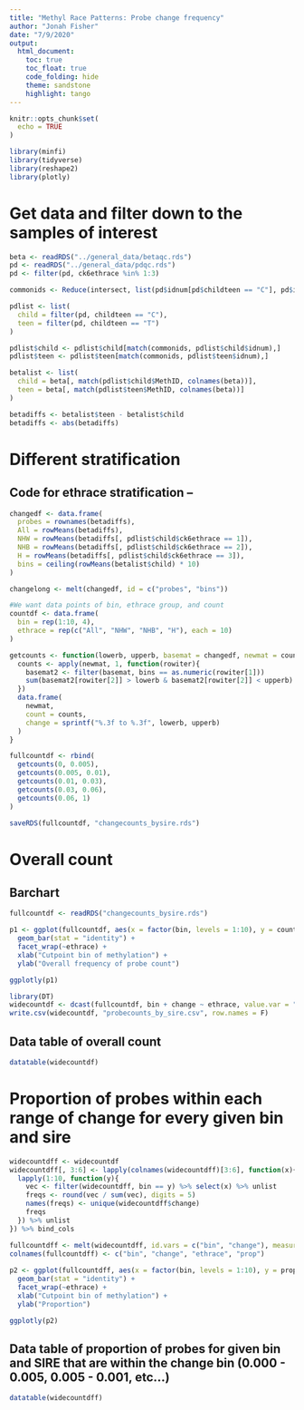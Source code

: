 ---
title: "Methyl Race Patterns: Probe change frequency"
author: "Jonah Fisher"
date: "7/9/2020"
output: 
  html_document:
    toc: true
    toc_float: true
    code_folding: hide
    theme: sandstone
    highlight: tango
---

```{r setup, include=FALSE}
knitr::opts_chunk$set(
  echo = TRUE
)

library(minfi)
library(tidyverse)
library(reshape2)
library(plotly)
```

# Get data and filter down to the samples of interest

```{r create data matrices, eval = F}
beta <- readRDS("../general_data/betaqc.rds")
pd <- readRDS("../general_data/pdqc.rds")
pd <- filter(pd, ck6ethrace %in% 1:3)

commonids <- Reduce(intersect, list(pd$idnum[pd$childteen == "C"], pd$idnum[pd$childteen == "T"]))

pdlist <- list(
  child = filter(pd, childteen == "C"),
  teen = filter(pd, childteen == "T")
)

pdlist$child <- pdlist$child[match(commonids, pdlist$child$idnum),]
pdlist$teen <- pdlist$teen[match(commonids, pdlist$teen$idnum),]

betalist <- list(
  child = beta[, match(pdlist$child$MethID, colnames(beta))],
  teen = beta[, match(pdlist$teen$MethID, colnames(beta))]
)

betadiffs <- betalist$teen - betalist$child
betadiffs <- abs(betadiffs)
```

# Different stratification

## Code for ethrace stratification -- 

```{r create dataframe of differences, eval = F}
changedf <- data.frame(
  probes = rownames(betadiffs),
  All = rowMeans(betadiffs),
  NHW = rowMeans(betadiffs[, pdlist$child$ck6ethrace == 1]),
  NHB = rowMeans(betadiffs[, pdlist$child$ck6ethrace == 2]),
  H = rowMeans(betadiffs[, pdlist$child$ck6ethrace == 3]),
  bins = ceiling(rowMeans(betalist$child) * 10)
)

changelong <- melt(changedf, id = c("probes", "bins"))

```

```{r create data frame of numbers of probes in various change degrees by bins, eval = F}
#We want data points of bin, ethrace group, and count
countdf <- data.frame(
  bin = rep(1:10, 4),
  ethrace = rep(c("All", "NHW", "NHB", "H"), each = 10)
)

getcounts <- function(lowerb, upperb, basemat = changedf, newmat = countdf){
  counts <- apply(newmat, 1, function(rowiter){
    basemat2 <- filter(basemat, bins == as.numeric(rowiter[1]))
    sum(basemat2[rowiter[2]] > lowerb & basemat2[rowiter[2]] < upperb)
  })
  data.frame(
    newmat,
    count = counts,
    change = sprintf("%.3f to %.3f", lowerb, upperb)
  )
}

fullcountdf <- rbind(
  getcounts(0, 0.005),
  getcounts(0.005, 0.01),
  getcounts(0.01, 0.03),
  getcounts(0.03, 0.06),
  getcounts(0.06, 1)
)

saveRDS(fullcountdf, "changecounts_bysire.rds")
```

# Overall count

## Barchart

```{r ggplot of the change stacked bar}
fullcountdf <- readRDS("changecounts_bysire.rds")

p1 <- ggplot(fullcountdf, aes(x = factor(bin, levels = 1:10), y = count, fill = change)) +
  geom_bar(stat = "identity") +
  facet_wrap(~ethrace) +
  xlab("Cutpoint bin of methylation") +
  ylab("Overall frequency of probe count")

ggplotly(p1)

library(DT)
widecountdf <- dcast(fullcountdf, bin + change ~ ethrace, value.var = "count")
write.csv(widecountdf, "probecounts_by_sire.csv", row.names = F)

```

## Data table of overall count

```{r}
datatable(widecountdf)
```

# Proportion of probes within each range of change for every given bin and sire

```{r wide count dff}
widecountdff <- widecountdf
widecountdff[, 3:6] <- lapply(colnames(widecountdff)[3:6], function(x){
  lapply(1:10, function(y){
    vec <- filter(widecountdff, bin == y) %>% select(x) %>% unlist
    freqs <- round(vec / sum(vec), digits = 5)
    names(freqs) <- unique(widecountdff$change)
    freqs
  }) %>% unlist
}) %>% bind_cols

fullcountdff <- melt(widecountdff, id.vars = c("bin", "change"), measure.vars = c("All", "NHW", "NHB", "H"))
colnames(fullcountdff) <- c("bin", "change", "ethrace", "prop")
  
p2 <- ggplot(fullcountdff, aes(x = factor(bin, levels = 1:10), y = prop, fill = change)) +
  geom_bar(stat = "identity") +
  facet_wrap(~ethrace) +
  xlab("Cutpoint bin of methylation") +
  ylab("Proportion")

ggplotly(p2)

```

## Data table of proportion of probes for given bin and SIRE that are within the change bin (0.000 - 0.005, 0.005 - 0.001, etc...)

```{r}
datatable(widecountdff)
```


